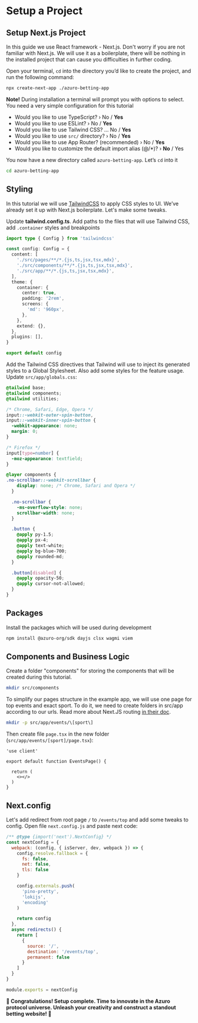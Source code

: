
# Setup a Project

## Setup Next.js Project

In this guide we use React framework - Next.js. Don't worry if you are not familiar with Next.js. We will use it
as a boilerplate, there will be nothing in the installed project that can cause you difficulties in further coding.

Open your terminal, `cd` into the directory you’d like to create the project, and run the following command:

```bash copy
npx create-next-app ./azuro-betting-app
```

**Note!** During installation a terminal will prompt you with options to select. You need a very simple configuration
for this tutorial

- Would you like to use TypeScript? › No / **Yes**
- Would you like to use ESLint? › No / **Yes**
- Would you like to use Tailwind CSS? … No / **Yes**
- Would you like to use `src/` directory? › No / **Yes**
- Would you like to use App Router? (recommended) › No / **Yes**
- Would you like to customize the default import alias (@/*)? › **No** / Yes

You now have a new directory called `azuro-betting-app`. Let’s `cd` into it

```bash
cd azuro-betting-app
```


## Styling

In this tutorial we will use [TailwindCSS](https://beta.nextjs.org/docs/styling/tailwind-css) to apply CSS styles to UI.
We’ve already set it up with Next.js boilerplate. Let's make some tweaks.

Update **tailwind.config.ts**. Add paths to the files that will use Tailwind CSS, add `.container` styles and breakpoints

```ts copy filename="tailwind.config.ts"
import type { Config } from 'tailwindcss'

const config: Config = {
  content: [
    './src/pages/**/*.{js,ts,jsx,tsx,mdx}',
    './src/components/**/*.{js,ts,jsx,tsx,mdx}',
    './src/app/**/*.{js,ts,jsx,tsx,mdx}',
  ],
  theme: {
    container: {
      center: true,
      padding: '2rem',
      screens: {
        'md': '960px',
      },
    },
    extend: {},
  },
  plugins: [],
}

export default config
```

Add the Tailwind CSS directives that Tailwind will use to inject its generated styles to a Global Stylesheet.
Also add some styles for the feature usage. Update `src/app/globals.css`:

```css copy filename="src/app/globals.css"
@tailwind base;
@tailwind components;
@tailwind utilities;

/* Chrome, Safari, Edge, Opera */
input::-webkit-outer-spin-button,
input::-webkit-inner-spin-button {
  -webkit-appearance: none;
  margin: 0;
}

/* Firefox */
input[type=number] {
  -moz-appearance: textfield;
}

@layer components {
.no-scrollbar::-webkit-scrollbar {
    display: none; /* Chrome, Safari and Opera */
  }

  .no-scrollbar {
    -ms-overflow-style: none;
    scrollbar-width: none;
  }

  .button {
    @apply py-1.5;
    @apply px-4;
    @apply text-white;
    @apply bg-blue-700;
    @apply rounded-md;
  }

  .button[disabled] {
    @apply opacity-50;
    @apply cursor-not-allowed;
  }
}
```


## Packages

Install the packages which will be used during development

```bash copy
npm install @azuro-org/sdk dayjs clsx wagmi viem
```

## Components and Business Logic

Create a folder "components" for storing the components that will be created
during this tutorial.

```bash copy
mkdir src/components
```

To simplify our pages structure in the example app, we will use one page for top events and exact sport.
To do it, we need to create folders in src/app according to our urls.
Read more about Next.JS routing [in their doc](https://nextjs.org/docs/app/building-your-application/routing/defining-routes).

```bash copy
mkdir -p src/app/events/\[sport\]
```

Then create file `page.tsx` in the new folder (`src/app/events/[sport]/page.tsx`):

```tsx filename="src/app/events/[sport]/page.tsx" copy
'use client'

export default function EventsPage() {

  return (
    <></>
  )
}
```

## Next.config

Let's add redirect from root page `/` to `/events/top` and add some tweaks to config.
Open file `next.config.js` and paste next code:

```js {4} copy filename="next.config.js"
/** @type {import('next').NextConfig} */
const nextConfig = {
  webpack: (config, { isServer, dev, webpack }) => {
    config.resolve.fallback = {
      fs: false,
      net: false,
      tls: false
    }

    config.externals.push(
      'pino-pretty',
      'lokijs',
      'encoding'
    )

    return config
  },
  async redirects() {
    return [
      {
        source: '/',
        destination: '/events/top',
        permanent: false
      }
    ]
  }
}

module.exports = nextConfig
```

**🚀 Congratulations! Setup complete. Time to innovate in the Azuro protocol universe. Unleash your creativity and construct a standout betting website! 🌟**

